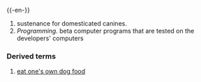{{-en-}}
{{noun}}

# sustenance for domesticated canines.
#''Programming.'' beta computer programs that are tested on the developers' computers

=== Derived terms ===
#[[eat one's own dog food]]